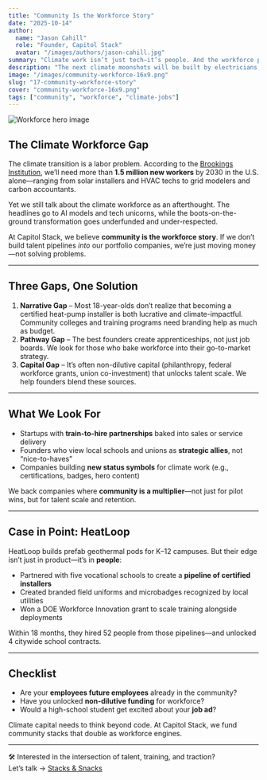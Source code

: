 ```yaml
---
title: "Community Is the Workforce Story"
date: "2025-10-14"
author:
  name: "Jason Cahill"
  role: "Founder, Capitol Stack"
  avatar: "/images/authors/jason-cahill.jpg"
summary: "Climate work isn’t just tech—it’s people. And the workforce powering it needs new narratives, training paths, and capital support."
description: "The next climate moonshots will be built by electricians, HVAC techs, utility crews, and coders working side by side. But our workforce narrative still lags behind. Here's how community-focused investment can reshape the talent pipeline."
image: "/images/community-workforce-16x9.png"
slug: "17-community-workforce-story"
cover: "community-workforce-16x9.png"
tags: ["community", "workforce", "climate-jobs"]
---
```


![Workforce hero image](/images/community-workforce-16x9.png)

## The Climate Workforce Gap

The climate transition is a labor problem. According to the [Brookings Institution](https://www.brookings.edu/articles/building-a-workforce-for-a-clean-energy-future/), we’ll need more than **1.5 million new workers** by 2030 in the U.S. alone—ranging from solar installers and HVAC techs to grid modelers and carbon accountants.

Yet we still talk about the climate workforce as an afterthought. The headlines go to AI models and tech unicorns, while the boots-on-the-ground transformation goes underfunded and under-respected.

At Capitol Stack, we believe **community is the workforce story**. If we don’t build talent pipelines *into* our portfolio companies, we’re just moving money—not solving problems.

---

## Three Gaps, One Solution

1. **Narrative Gap** – Most 18-year-olds don’t realize that becoming a certified heat-pump installer is both lucrative and climate-impactful. Community colleges and training programs need branding help as much as budget.
2. **Pathway Gap** – The best founders create apprenticeships, not just job boards. We look for those who bake workforce into their go-to-market strategy.
3. **Capital Gap** – It’s often non-dilutive capital (philanthropy, federal workforce grants, union co-investment) that unlocks talent scale. We help founders blend these sources.

---

## What We Look For

- Startups with **train-to-hire partnerships** baked into sales or service delivery  
- Founders who view local schools and unions as **strategic allies**, not “nice-to-haves”  
- Companies building **new status symbols** for climate work (e.g., certifications, badges, hero content)

We back companies where **community is a multiplier**—not just for pilot wins, but for talent scale and retention.

---

## Case in Point: HeatLoop

HeatLoop builds prefab geothermal pods for K–12 campuses. But their edge isn’t just in product—it’s in **people**:

- Partnered with five vocational schools to create a **pipeline of certified installers**  
- Created branded field uniforms and microbadges recognized by local utilities  
- Won a DOE Workforce Innovation grant to scale training alongside deployments

Within 18 months, they hired 52 people from those pipelines—and unlocked 4 citywide school contracts.

---

## Checklist

- Are your **employees future employees** already in the community?  
- Have you unlocked **non-dilutive funding** for workforce?  
- Would a high-school student get excited about your **job ad**?

Climate capital needs to think beyond code. At Capitol Stack, we fund community stacks that double as workforce engines.

---

🛠️ Interested in the intersection of talent, training, and traction?  
Let’s talk → [Stacks & Snacks](https://capitolstack.vc/contact)
